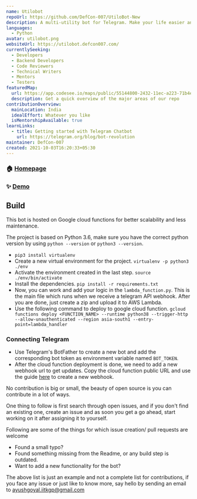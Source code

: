 ```yaml
---
name: Utilobot
repoUrl: https://github.com/DefCon-007/UtiloBot-New
description: A multi-utility bot for Telegram. Make your life easier and get music links to every platform, shorten URLs, etc without ever leaving telegram..
languages:
  - Python
avatar: utilobot.png
websiteUrl: https://utilobot.defcon007.com/
currentlySeeking:
  - Developers
  - Backend Developers
  - Code Reviewers
  - Technical Writers
  - Mentors
  - Testers
featuredMap:
  url: https://app.codesee.io/maps/public/55144800-2432-11ec-a223-71b4e261e7a1
  description: Get a quick overview of the major areas of our repo
contributionOverview:
  mainLocation: India
  idealEffort: Whatever you like
  isMentorshipAvailable: true
learnLinks:
  - title: Getting started with Telegram Chatbot
    url: https://telegram.org/blog/bot-revolution
maintainer: DefCon-007
created: 2021-10-03T16:20:33+05:30
---
```


<Overview>

### 🏠 [Homepage](https://utilobot.defcon007.com)

### ✨ [Demo](https://t.me/UtiloBot)

## Build

This bot is hosted on Google cloud functions for better scalability and less maintenance.

The project is based on Python 3.6, make sure you have the correct python version by using `python --version` or `python3 --version`.

- `pip3 install virtualenv`
- Create a new virtual environment for the project.
  `virtualenv -p python3 ./env`
- Activate the environment created in the last step.
  `source ./env/bin/activate`
- Install the dependencies.
  `pip install -r requirements.txt`
- Now, you can work and add your logic in the `lambda_function.py`. This is the main file which runs when we receive a telegram API webhook. After you are done, just create a zip and upload it to AWS Lambda.
- Use the following command to deploy to google cloud function.
  `gcloud functions deploy <FUNCTION_NAME> --runtime python38 --trigger-http --allow-unauthenticated --region asia-south1 --entry-point=lambda_handler`

### Connecting Telegram

- Use Telegram's BotFather to create a new bot and add the corresponding bot token as environment variable named `BOT_TOKEN`.
- After the cloud function deployment is done, we need to add a new webhook url to get updates. Copy the cloud function public URL and use the guide [here](https://xabaras.medium.com/setting-your-telegram-bot-webhook-the-easy-way-c7577b2d6f72) to create a new webhook.

</Overview>

<Contributing>

No contribution is big or small, the beauty of open source is you can contribute in a lot of ways.

One thing to follow is first search through open issues, and if you don't find an existing one, create an issue and as soon you get a go ahead, start working on it after assigning it to yourself.

Following are some of the things for which issue creation/ pull requests are welcome

- Found a small typo?
- Found something missing from the Readme, or any build step is outdated.
- Want to add a new functionality for the bot?

The above list is just an example and not a complete list for contributions, if you face any issue or just like to know more, say hello by sending an email to ayushgoyal.iitkgp@gmail.com

</Contributing>
